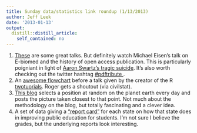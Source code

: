 ```yaml
---
title: Sunday data/statistics link roundup (1/13/2013)
author: Jeff Leek
date: '2013-01-13'
output:
  distill::distill_article:
    self_contained: no
---
```


  1. [These](http://www.seaborg.ucla.edu/video2012.html) are some great talks. But definitely watch Michael Eisen's talk on E-biomed and the history of open access publication. This is particularly poigniant in light of [Aaron Swartz's tragic suicide](http://www.nytimes.com/2013/01/13/technology/aaron-swartz-internet-activist-dies-at-26.html?_r=0). It's also worth checking out the twitter hashtag [#pdftribute ](https://twitter.com/search?q=%23pdftribute&src=hash).
  2. An [awesome flowchart](http://civilstat.com/wp-content/uploads/2013/01/IMG_8807-1024x768.jpg) before a talk given by the creator of the R [twotuorials](http://www.twotorials.com/). Roger gets a shoutout (via civilstat).
  3. [This blog](http://stochasticplanet.tumblr.com/) selects a position at random on the planet earth every day and posts the picture taken closest to that point. Not much about the methodology on the blog, but totally fascinating and a clever idea.
  4. A set of data giving a ["report card"](http://reportcard.studentsfirst.org/) for each state on how that state does in improving public education for students. I'm not sure I believe the grades, but the underlying reports look interesting.
